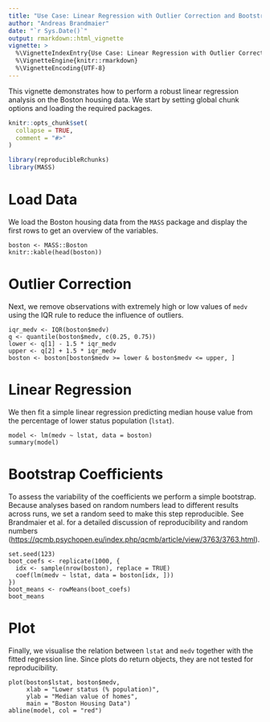 ```yaml
---
title: "Use Case: Linear Regression with Outlier Correction and Bootstrap"
author: "Andreas Brandmaier"  
date: "`r Sys.Date()`"
output: rmarkdown::html_vignette
vignette: >
  %\VignetteIndexEntry{Use Case: Linear Regression with Outlier Correction and Bootstrap}
  %\VignetteEngine{knitr::rmarkdown}
  %\VignetteEncoding{UTF-8}
---
```


This vignette demonstrates how to perform a robust linear regression
analysis on the Boston housing data.  We start by setting global chunk
options and loading the required packages.

```r
knitr::opts_chunk$set(
  collapse = TRUE,
  comment = "#>"
)
```

```r
library(reproducibleRchunks)
library(MASS)
```

# Load Data

We load the Boston housing data from the `MASS` package and display the
first rows to get an overview of the variables.

```reproducibleR
boston <- MASS::Boston
knitr::kable(head(boston))
```

# Outlier Correction

Next, we remove observations with extremely high or low values of
`medv` using the IQR rule to reduce the influence of outliers.

```reproducibleR
iqr_medv <- IQR(boston$medv)
q <- quantile(boston$medv, c(0.25, 0.75))
lower <- q[1] - 1.5 * iqr_medv
upper <- q[2] + 1.5 * iqr_medv
boston <- boston[boston$medv >= lower & boston$medv <= upper, ]
```

# Linear Regression

We then fit a simple linear regression predicting median house value
from the percentage of lower status population (`lstat`).

```reproducibleR
model <- lm(medv ~ lstat, data = boston)
summary(model)
```

# Bootstrap Coefficients

To assess the variability of the coefficients we perform a simple
bootstrap.  Because analyses based on random numbers lead to different results across
runs, we set a random seed to make this step reproducible.  See
Brandmaier et&nbsp;al. for a detailed discussion of
reproducibility and random numbers
([https://qcmb.psychopen.eu/index.php/qcmb/article/view/3763/3763.html](https://qcmb.psychopen.eu/index.php/qcmb/article/view/3763/3763.html)).

```reproducibleR
set.seed(123)
boot_coefs <- replicate(1000, {
  idx <- sample(nrow(boston), replace = TRUE)
  coef(lm(medv ~ lstat, data = boston[idx, ]))
})
boot_means <- rowMeans(boot_coefs)
boot_means
```

# Plot

Finally, we visualise the relation between `lstat` and `medv` together
with the fitted regression line. Since plots do return objects, they
are not tested for reproducibility.

```reproducibleR
plot(boston$lstat, boston$medv,
     xlab = "Lower status (% population)",
     ylab = "Median value of homes",
     main = "Boston Housing Data")
abline(model, col = "red")
```
